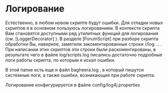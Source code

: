 = Логирование =

Естественно, в любом новом скрипте будут ошибки. Для отладки новых скриптов я в основном пользуюсь логированием. В контексте скрипта Вам становятся доступными ряд утилитных функций для логирования (см. [LoggerDecorator] ). В разделе [ForumScript] при разборе скрипта обработки {{{ForumHouse}}} Вы, наверное, заметили закоментированные строки //log ... . При написании этих скриптов эти строки были раскоментированы, в результате чего в файле log/scripts.log писались достаточно подробные логи работы скрипта, по которым я искал ошибки.

В этой папке есть еще и файл bagheera.log , в который пишутся системные логи, а также ошибки, возникающие при работе скрипта.

Логирование конфигурируется в файле config/log4j.properties